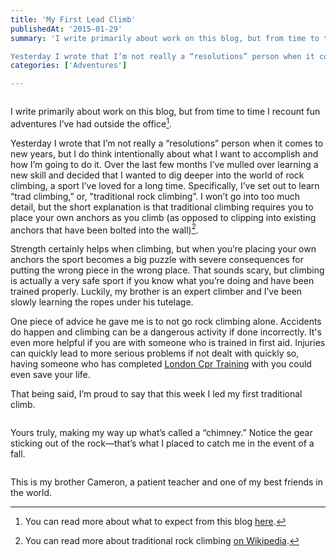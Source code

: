 ```yaml
---
title: 'My First Lead Climb'
publishedAt: '2015-01-29'
summary: 'I write primarily about work on this blog, but from time to time I recount fun adventures I’ve had outside the office[^1].

Yesterday I wrote that I’m not really a “resolutions” person when it comes...'
categories: ['Adventures']

---
```


<Image src="/images/blog/adventures-my-first-lead-climb/ff737-eric-dodds-trad-climb-cereal-wall-fruit-loops-chimney-rock-nc-rock-climbing-lead-climbing.jpg" alt="" width={800} height={600} />

I write primarily about work on this blog, but from time to time I recount fun adventures I’ve had outside the office[^1].

Yesterday I wrote that I’m not really a “resolutions” person when it comes to new years, but I do think intentionally about what I want to accomplish and how I’m going to do it. Over the last few months I’ve mulled over learning a new skill and decided that I wanted to dig deeper into the world of rock climbing, a sport I’ve loved for a long time. Specifically, I’ve set out to learn “trad climbing,” or, "traditional rock climbing”. I won’t go into too much detail, but the short explanation is that traditional climbing requires you to place your own anchors as you climb (as opposed to clipping into existing anchors that have been bolted into the wall)[^2].

Strength certainly helps when climbing, but when you’re placing your own anchors the sport becomes a big puzzle with severe consequences for putting the wrong piece in the wrong place. That sounds scary, but climbing is actually a very safe sport if you know what you’re doing and have been trained properly. Luckily, my brother is an expert climber and I’ve been slowly learning the ropes under his tutelage.

One piece of advice he gave me is to not go rock climbing alone. Accidents do happen and climbing can be a dangerous activity if done incorrectly. It's even more helpful if you are with someone who is trained in first aid. Injuries can quickly lead to more serious problems if not dealt with quickly so, having someone who has completed [London Cpr Training](https://www.c2cfirstaidaquatics.com/london-first-aid-cpr-training-facility/) with you could even save your life.

That being said, I’m proud to say that this week I led my first traditional climb.

<Image src="/images/blog/adventures-my-first-lead-climb/40b7d-eric-dodds-trad-climb-cereal-wall-fruit-loops-chimney-rock-nc-rock-climbing-lead-climbing-2.jpg" alt="" width={800} height={600} />

Yours truly, making my way up what’s called a “chimney.” Notice the gear sticking out of the rock—that’s what I placed to catch me in the event of a fall.

<Image src="/images/blog/adventures-my-first-lead-climb/fb2bc-cameron-dodds-rappel-chimney-rock-nc-rock-climbing-cereal-wall-fruit-loops.jpg" alt="" width={800} height={600} />

This is my brother Cameron, a patient teacher and one of my best friends in the world.

[^1]: You can read more about what to expect from this blog [here](/blog/what-to-expect-from-this-blog).



[^2]: You can read more about traditional rock climbing [on Wikipedia](http://en.wikipedia.org/wiki/Traditional_climbing).
